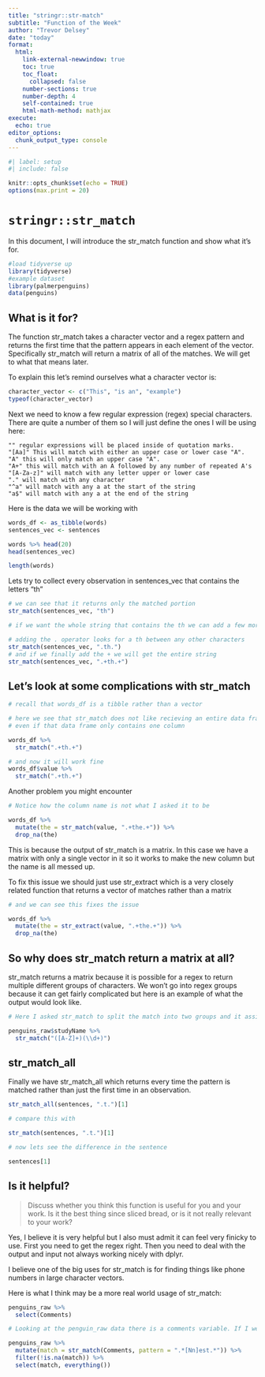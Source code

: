 ```yaml
---
title: "stringr::str-match"
subtitle: "Function of the Week"
author: "Trevor Delsey"
date: "today"
format: 
  html:
    link-external-newwindow: true
    toc: true
    toc_float:
      collapsed: false
    number-sections: true
    number-depth: 4
    self-contained: true
    html-math-method: mathjax
execute:
  echo: true
editor_options: 
  chunk_output_type: console
---
```


```r

#| label: setup
#| include: false

knitr::opts_chunk$set(echo = TRUE)
options(max.print = 20)
```


# `stringr::str_match`

In this document, I will introduce the str_match function and show what it's for.

```r
#load tidyverse up
library(tidyverse)
#example dataset
library(palmerpenguins)
data(penguins)
```

## What is it for?

The function str_match takes a character vector and a regex pattern and returns the first time that the pattern appears in each element of the vector. Specifically str_match will return a matrix of all of the matches. We will get to what that means later.

To explain this let's remind ourselves what a character vector is:

```r
character_vector <- c("This", "is an", "example")
typeof(character_vector)
```

Next we need to know a few regular expression (regex) special characters. There are quite a number of them so I will just define the ones I will be using here:

```         
"" regular expressions will be placed inside of quotation marks.
"[Aa]" This will match with either an upper case or lower case "A".
"A" this will only match an upper case "A".
"A+" this will match with an A followed by any number of repeated A's 
"[A-Za-z]" will match with any letter upper or lower case
"." will match with any character
"^a" will match with any a at the start of the string
"a$" will match with any a at the end of the string
```

Here is the data we will be working with

```r
words_df <- as_tibble(words)
sentences_vec <- sentences

words %>% head(20)
head(sentences_vec)

length(words)
```

Lets try to collect every observation in sentences_vec that contains the letters "th"

```r
# we can see that it returns only the matched portion
str_match(sentences_vec, "th")

# if we want the whole string that contains the th we can add a few more operators

# adding the . operator looks for a th between any other characters
str_match(sentences_vec, ".th.")
# and if we finally add the + we will get the entire string
str_match(sentences_vec, ".+th.+")
```

## Let's look at some complications with str_match

```r
# recall that words_df is a tibble rather than a vector 

# here we see that str_match does not like recieving an entire data frame
# even if that data frame only contains one column

words_df %>% 
  str_match(".+th.+")

```


```r
# and now it will work fine
words_df$value %>% 
  str_match(".+th.+")
```

Another problem you might encounter

```r
# Notice how the column name is not what I asked it to be

words_df %>% 
  mutate(the = str_match(value, ".+the.+")) %>% 
  drop_na(the)
```

This is because the output of str_match is a matrix. In this case we have a matrix with only a single vector in it so it works to make the new column but the name is all messed up. 

To fix this issue we should just use str_extract which is a very closely related function that returns a vector of matches rather than a matrix

```r
# and we can see this fixes the issue

words_df %>% 
  mutate(the = str_extract(value, ".+the.+")) %>% 
  drop_na(the)
```

## So why does str_match return a matrix at all?

str_match returns a matrix because it is possible for a regex to return multiple different groups of characters. We won't go into regex groups because it can get fairly complicated but here is an example of what the output would look like.

```r
# Here I asked str_match to split the match into two groups and it assigned each one a column in the matrix

penguins_raw$studyName %>% 
  str_match("([A-Z]+)(\\d+)")
```

## str_match_all

Finally we have str_match_all which returns every time the pattern is matched rather than just the first time in an observation.

```r
str_match_all(sentences, ".t.")[1]

# compare this with

str_match(sentences, ".t.")[1]

# now lets see the difference in the sentence

sentences[1]

```


## Is it helpful?

> Discuss whether you think this function is useful for you and your work. Is it the best thing since sliced bread, or is it not really relevant to your work?

Yes, I believe it is very helpful but I also must admit it can feel very finicky to use. First you need to get the regex right. Then you need to deal with the output and input not always working nicely with dplyr. 

I believe one of the big uses for str_match is for finding things like phone numbers in large character vectors.

Here is what I think may be a more real world usage of str_match:
```r
penguins_raw %>% 
  select(Comments)

# Looking at the penguin_raw data there is a comments variable. If I were to want to find all observations that included a comment referencing a nest I could do so like this:

penguins_raw %>%  
  mutate(match = str_match(Comments, pattern = ".*[Nn]est.*")) %>% 
  filter(!is.na(match)) %>% 
  select(match, everything())
```


